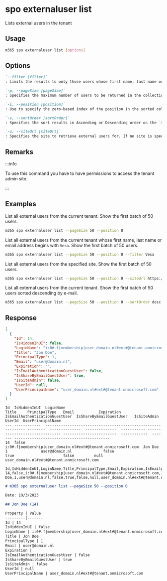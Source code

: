 
# spo externaluser list

Lists external users in the tenant

## Usage

```sh
m365 spo externaluser list [options]
```

## Options

```md definition-list
`--filter [filter]`
: Limits the results to only those users whose first name, last name or email address begins with the text in the string, using a case-insensitive comparison.

`-p, --pageSize [pageSize]`
: Specifies the maximum number of users to be returned in the collection. The value must be less than or equal to `50`.

`-i, --position [position]`
: Use to specify the zero-based index of the position in the sorted collection of the first result to be returned.

`-s, --sortOrder [sortOrder]`
: Specifies the sort results in Ascending or Descending order on the `SPOUser.Email` property should occur. Allowed values `asc|desc`. Default `asc`.

`-u, --siteUrl [siteUrl]`
: Specifies the site to retrieve external users for. If no site is specified, the external users for all sites are returned.
```

<Global />

## Remarks

:::info

To use this command you have to have permissions to access the tenant admin site.

:::

## Examples

List all external users from the current tenant. Show the first batch of 50 users.

```sh
m365 spo externaluser list --pageSize 50 --position 0
```

List all external users from the current tenant whose first name, last name or email address begins with `Vesa`. Show the first batch of 50 users.

```sh
m365 spo externaluser list --pageSize 50 --position 0 --filter Vesa
```

List all external users from the specified site. Show the first batch of 50 users.

```sh
m365 spo externaluser list --pageSize 50 --position 0 --siteUrl https://contoso.sharepoint.com
```

List all external users from the current tenant. Show the first batch of 50 users sorted descending
by e-mail.

```sh
m365 spo externaluser list --pageSize 50 --position 0 --sortOrder desc
```

## Response

<Tabs>
  <TabItem value="JSON">

  ```json
  [
    {
      "Id": 14,
      "IsHiddenInUI": false,
      "LoginName": "i:0#.f|membership|user_domain.nl#ext#@tenant.onmicrosoft.com",
      "Title": "Jon Doe",
      "PrincipalType": 1,
      "Email": "user@domain.nl",
      "Expiration": "",
      "IsEmailAuthenticationGuestUser": false,
      "IsShareByEmailGuestUser": true,
      "IsSiteAdmin": false,
      "UserId": null,
      "UserPrincipalName": "user_domain.nl#ext#@tenant.onmicrosoft.com"
    }
  ]
  ```

  </TabItem>
  <TabItem value="Text">

  ```text
  Id  IsHiddenInUI  LoginName                                                     Title     PrincipalType   Email           Expiration  IsEmailAuthenticationGuestUser  IsShareByEmailGuestUser   IsSiteAdmin   UserId  UserPrincipalName
  --- ------------  ------------------------------------------------------------- --------  --------------  --------------  ----------- ------------------------------- ------------------------  ------------  ------- -------------------------------------------
  14  false         i:0#.f|membership|user_domain.nl#ext#@tenant.onmicrosoft.com  Jon Doe   1               user@domain.nl              false                           true                      false         null    user_domain.nl#ext#@tenant.onmicrosoft.com
  ```

  </TabItem>
  <TabItem value="CSV">

  ```csv
  Id,IsHiddenInUI,LoginName,Title,PrincipalType,Email,Expiration,IsEmailAuthenticationGuestUser,IsShareByEmailGuestUser,IsSiteAdmin,UserId,UserPrincipalName
  14,false,i:0#.f|membership|user_domain.nl#ext#@tenant.onmicrosoft.com,Jon Doe,1,user@domain.nl,false,true,false,null,user_domain.nl#ext#@tenant.onmicrosoft.com
  ```

  </TabItem>
  <TabItem value="Markdown">

  ```md
  # m365 spo externaluser list --pageSize 50 --position 0

  Date: 10/3/2023

  ## Jon Doe (14)

  Property | Value
  ---------|-------
  Id | 14
  IsHiddenInUI | false
  LoginName | i:0#.f|membership|user_domain.nl#ext#@tenant.onmicrosoft.com
  Title | Jon Doe
  PrincipalType | 1
  Email | user@domain.nl
  Expiration | 
  IsEmailAuthenticationGuestUser | false
  IsShareByEmailGuestUser | true
  IsSiteAdmin | false
  UserId | null
  UserPrincipalName | user_domain.nl#ext#@tenant.onmicrosoft.com
  ```

  </TabItem>
</Tabs>
